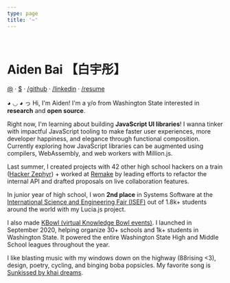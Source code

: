 ```yaml
---
type: page
title: '~'
---
```




<Globe />

<br />

# Aiden Bai <span className="text-gray-600" title="Bái yǔ tóng">【白宇彤】</span>

[@](mailto:aiden.bai05@gmail.com) · [$](https://github.com/sponsors/aidenybai) · [/github](https://github.com/aidenybai) · [/linkedin](https://linkedin.com/in/aidenbai) · [/resume](https://www.figma.com/file/n4MkGYBP1CEc3LsXU9z1pT/Resume?node-id=0%3A1)

◕ ◡ ◕ っ Hi, I'm Aiden! I'm a <Age /> y/o from Washington State interested in **research** and **open source**.

Right now, I'm learning about building **JavaScript UI libraries**! I wanna tinker with impactful JavaScript tooling to make faster user experiences, more developer happiness, and elegance through functional composition. Currently exploring how JavaScript libraries can be augmented using compilers, WebAssembly, and web workers with <Link href="/work/million-js"><a>Million.js</a></Link>.

Last summer, I created projects with 42 other high school hackers on a train ([Hacker Zephyr](https://www.youtube.com/watch?v=2BID8_pGuqA)) + worked at [Remake](https://remaketheweb.com) by leading efforts to refactor the internal API and drafted proposals on live collaboration features.

In junior year of high school, I won **2nd place** in Systems Software at the [International Science and Engineering Fair (ISEF)](https://www.societyforscience.org/press-release/2021-regeneron-isef-grand-awards/#:~:text=SOFT031%20%E2%80%94%20Lucia%3A%20Creating,States%20of%20America) out of 1.8k+ students around the world with my <Link href="/work/lucia-js"><a>Lucia.js</a></Link> project.

I also made [KBowl (virtual Knowledge Bowl events)](https://kbowl.aidenybai.com). I launched in September 2020, helping organize 30+ schools and 1k+ students in Washington State. It powered the entire Washington State High and Middle School leagues throughout the year.

I like blasting music with my windows down on the highway (88rising \<3), design, poetry, cycling, and binging boba popsicles. My favorite song is [Sunkissed by khai dreams](https://www.youtube.com/watch?v=uSkd4NC1kqY).
